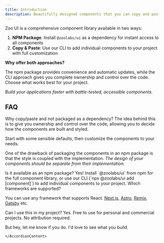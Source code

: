 ```yaml
---
title: Introduction
description: Beautifully designed components that you can copy and paste into your apps. Accessible. Customizable. Open Source.
---
```


Zoo UI is a comprehensive component library available in two ways:

1. **NPM Package**: Install `@zoolabs/ui` as a dependency for instant access to all components
2. **Copy & Paste**: Use our CLI to add individual components to your project with full customization

**Why offer both approaches?**

The npm package provides convenience and automatic updates, while the CLI approach gives you complete ownership and control over the code. Choose what works best for your project.

_Build your applications faster with battle-tested, accessible components._

## FAQ

<Accordion type="multiple">

<AccordionItem value="faq-1">
	<AccordionTrigger>
		Why copy/paste and not packaged as a dependency?
	</AccordionTrigger>
	<AccordionContent>
The idea behind this is to give you ownership and control over the code, allowing you to decide how the components are built and styled.

Start with some sensible defaults, then customize the components to your needs.

One of the drawback of packaging the components in an npm package is that the style is coupled with the implementation. _The design of your components should be separate from their implementation._

</AccordionContent>
</AccordionItem>

<AccordionItem value="faq-2">
  <AccordionTrigger>
    Is it available as an npm package?
  </AccordionTrigger>
  <AccordionContent>
    Yes! Install `@zoolabs/ui` from npm for the full component library, or use our CLI (`npx @zoolabs/ui add [component]`) to add individual components to your project.
  </AccordionContent>
</AccordionItem>

<AccordionItem value="faq-3">
<AccordionTrigger>
Which frameworks are supported?
</AccordionTrigger>
<AccordionContent>

You can use any framework that supports React. [Next.js](https://ui.zoolabs.io/docs/installation/next), [Astro](https://ui.zoolabs.io/docs/installation/astro), [Remix](https://ui.zoolabs.io/docs/installation/remix), [Gatsby](https://ui.zoolabs.io/docs/installation/gatsby) etc.

</AccordionContent>
</AccordionItem>

<AccordionItem value="faq-4">
	<AccordionTrigger>
	Can I use this in my project?
	</AccordionTrigger>
	<AccordionContent>
Yes. Free to use for personal and commercial projects. No attribution required.

But hey, let me know if you do. I'd love to see what you build.

    </AccordionContent>

</AccordionItem>

</Accordion>
